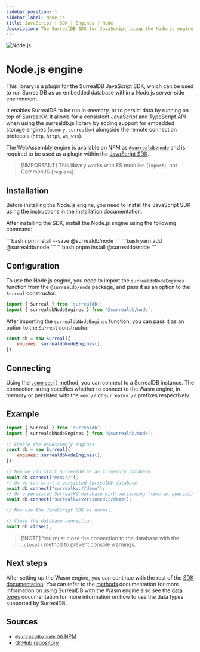 ```yaml
---
sidebar_position: 1
sidebar_label: Node.js
title: JavaScript | SDK | Engines | Node
description: The SurrealDB SDK for JavaScript using the Node.js engine.
---
```




<div class="flag-title">
  <Image
    alt="Node.js"
    width={42}
    height={42}
    src={{
	light: LightNodejs,
	dark: DarkNodejs,
}}
  />

  # Node.js engine
</div>

This library is a plugin for the SurrealDB JavaScript SDK, which can be used to run SurrealDB as an embedded database within a Node.js server-side environment.

It enables SurrealDB to be run in-memory, or to persist data by running on top of SurrealKV. It allows for a consistent JavaScript and TypeScript API when using the surrealdb.js library by adding support for embedded storage engines (`memory`, `surrealkv`) alongside the remote connection protocols (`http`, `https`, `ws`, `wss`).

The WebAssembly engine is available on NPM as [`@surrealdb/node`](https://npmjs.com/package/@surrealdb/node) and is required to be used as a plugin within the [JavaScript SDK](https://npmjs.com/package/surrealdb).

> \[!IMPORTANT]
> This library works with ES modules (`import`), not CommonJS (`require`).

## Installation

Before installing the Node.js engine, you need to install the JavaScript SDK using the instructions in the [installation](/docs/sdk/javascript/installation) documentation.

After installing the SDK, install the Node.js engine using the following command:


<Tabs groupId="installation">
  <TabItem value="npm" label="npm" default>
    ```bash
    npm install --save @surrealdb/node
    ```
  </TabItem>

  <TabItem value="yarn" label="yarn">
    ```bash
    yarn add @surrealdb/node
    ```
  </TabItem>

  <TabItem value="pnpm" label="pnpm">
    ```bash
    pnpm install @surrealdb/node
    ```
  </TabItem>
</Tabs>

## Configuration

To use the Node.js engine, you need to import the `surrealdbNodeEngines` function from the `@surrealdb/node` package, and pass it as an option to the `Surreal` constructor.

```js
import { Surreal } from 'surrealdb';
import { surrealdbNodeEngines } from '@surrealdb/node';
```

After importing the `surrealdbNodeEngines` function, you can pass it as an option to the `Surreal` constructor.

```js
const db = new Surreal({
    engines: surrealdbNodeEngines(),
});
```

## Connecting

Using the [`.connect()`](/docs/sdk/javascript/methods/connect) method, you can connect to a SurrealDB instance. The connection string specifies whether to connect to the Wasm engine, in memory or persisted with the `mem://` or `surrealkv://` prefixes respectively.

## Example

```js
import { Surreal } from 'surrealdb';
import { surrealdbNodeEngines } from '@surrealdb/node';

// Enable the WebAssembly engines
const db = new Surreal({
    engines: surrealdbNodeEngines(),
});

// Now we can start SurrealDB as an in-memory database
await db.connect("mem://");
// Or we can start a persisted SurrealKV database
await db.connect("surrealkv://demo");
// Or a persisted SurrealKV database with versioning (temoral queries)
await db.connect("surrealkv+versioned://demo");

// Now use the JavaScript SDK as normal.

// Close the database connection
await db.close();
```

> \[!NOTE]
> You must close the connection to the database with the `.close()` method to prevent console warnings.

## Next steps

After setting up the Wasm engine, you can continue with the rest of the [SDK documentation](/docs/sdk/javascript/core). You can refer to the [methods](/docs/sdk/javascript/methods) documentation for more information on using SurrealDB with the Wasm engine also see the [data types](/docs/sdk/javascript/data-types) documentation for more information on how to use the data types supported by SurrealDB.

## Sources

- [`@surrealdb/node` on NPM](https://npmjs.com/package/@surrealdb/node)
- [GitHub repository](https://github.com/surrealdb/surrealdb.node)
